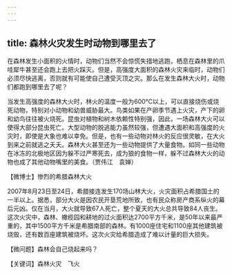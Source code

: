 ```yaml
---
---
---
```

title: 森林火灾发生时动物到哪里去了
---




在森林发生小面积的火情时，动物们当然不会惊慌失措地逃跑，栖息在森林里的爪哇犀牛甚至还会跑上去把火踩灭。但是，高强度大面积的森林火灾来临时，动物们必须尽快逃离，否则就有可能使自己遭受灭顶之灾。那么在发生森林大火时，动物们都跑到哪里去了呢？

当发生高强度的森林大火时，林火的温度一般为600℃以上，可以直接烧伤或烧死动物，特别对小动物和幼兽威胁最大。鸟类如果在产卵季节遇上火灾，产下的卵和幼鸟往往被火烧死。昆虫对植物和树木依赖性特别强，因此，一场森林大火可以使得大部分昆虫死亡。大型动物的脱逃能力虽然较强，但遭遇大面积和高强度的火灾时，即使是大象也难以幸免。但是，也有一些动物对林火的反应很灵敏，在大火到来之前就逃之夭夭。森林大火甚至还为一些动物提供了大量食物。如同一些动物在冰冻的北极地区因为躲不过严寒死去，成为狼的食物一样，躲不过森林大火的动物也成了其他动物嘴里的美食。（贾伟江　袁婵）





【微博士】惨烈的希腊森林大火



2007年8月23日至24日，希腊接连发生170场山林大火，火灾面积占希腊国土的一半以上。据悉，部分大火是因农民开垦荒地所致，也有民众称房产商系纵火的幕后元凶。仅在当月，大火就导致67人死亡，整个夏天的大火总共导致84人丧生。这次火灾中，森林、橄榄园和耕地的过火面积达2700平方千米，是50年以来最严重的，其中1500平方千米是希腊南部的森林。有1000座住宅和1100座其他建筑被烧毁，还有数百座建筑被烧坏。这次火灾给希腊造成了难以计量的巨大损失。

【微问题】森林会自己烧起来吗？

【关键词】森林火灾　飞火